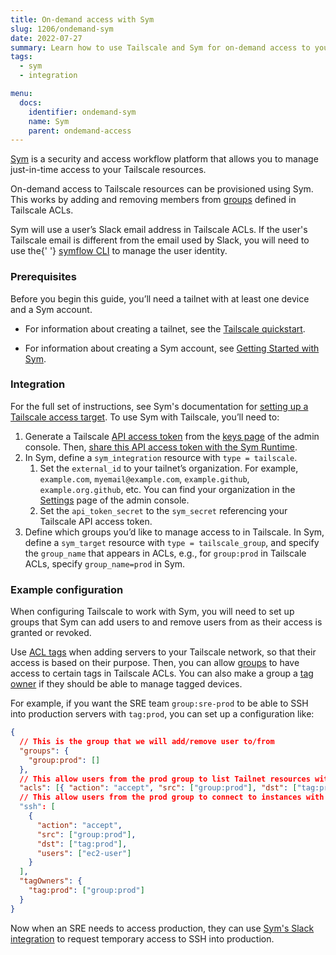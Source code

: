 ```yaml
---
title: On-demand access with Sym
slug: 1206/ondemand-sym
date: 2022-07-27
summary: Learn how to use Tailscale and Sym for on-demand access to your Tailscale network.
tags:
  - sym
  - integration

menu:
  docs:
    identifier: ondemand-sym
    name: Sym
    parent: ondemand-access
---
```


[Sym][sym] is a security and access workflow platform that allows you to manage just-in-time access to your Tailscale resources.

On-demand access to Tailscale resources can be provisioned using Sym. This works by adding and removing members from [groups][groups] defined in Tailscale ACLs.

<Note>
  Sym will use a user’s Slack email address in Tailscale ACLs. If the user's Tailscale email is
  different from the email used by Slack, you will need to use the{' '}
  <a href="https://docs.symops.com/docs/manage-users#update-identity">symflow CLI</a> to manage the
  user identity.
</Note>

### Prerequisites

Before you begin this guide, you’ll need a tailnet with at least one device and a Sym account.

- For information about creating a tailnet, see the [Tailscale quickstart][tailscale-quickstart].

- For information about creating a Sym account, see [Getting Started with Sym][sym-start].

### Integration

For the full set of instructions, see Sym's documentation for [setting up a Tailscale access target][sym-deploy]. To use Sym with Tailscale, you’ll need to:

1. Generate a Tailscale [API access token][access-token] from the [keys page][keys-page] of the admin console. Then, [share this API access token with the Sym Runtime][sym-secrets].
1. In Sym, define a `sym_integration` resource with `type = tailscale`.
   1. Set the `external_id` to your tailnet’s organization. For example, `example.com`, `myemail@example.com`, `example.github`,
      `example.org.github`, etc. You can find your organization in the [Settings][settings] page of the admin console.
   1. Set the `api_token_secret` to the `sym_secret` referencing your Tailscale API access token.
1. Define which groups you’d like to manage access to in Tailscale. In Sym, define a `sym_target`
   resource with `type = tailscale_group`, and specify the `group_name` that appears in ACLs, e.g., for
   `group:prod` in Tailscale ACLs, specify `group_name=prod` in Sym.

### Example configuration

When configuring Tailscale to work with Sym, you will need to set up groups that Sym can add users to and
remove users from as their access is granted or revoked.

Use [ACL tags][acl-tags] when adding servers to your Tailscale network, so that their access is based on their
purpose. Then, you can allow [groups][groups] to have access to certain tags in Tailscale ACLs. You can also make a
group a [tag owner][tag-owner] if they should be able to manage tagged devices.

For example, if you want the SRE team `group:sre-prod` to be able to SSH into production servers with `tag:prod`,
you can set up a configuration like:

```json
{
  // This is the group that we will add/remove user to/from
  "groups": {
    "group:prod": []
  },
  // This allow users from the prod group to list Tailnet resources with the "tag:prod".
  "acls": [{ "action": "accept", "src": ["group:prod"], "dst": ["tag:prod:*"] }],
  // This allow users from the prod group to connect to instances with the `tag:prod`
  "ssh": [
    {
      "action": "accept",
      "src": ["group:prod"],
      "dst": ["tag:prod"],
      "users": ["ec2-user"]
    }
  ],
  "tagOwners": {
    "tag:prod": ["group:prod"]
  }
}
```

Now when an SRE needs to access production, they can use [Sym's Slack integration][sym-overview] to request temporary access to SSH into production.

[acl-tags]: /kb/1068/acl-tags/
[admin-console]: https://login.tailscale.com/admin
[access-token]: /kb/1101/api/
[groups]: /kb/1018/acls/#groups
[keys-page]: https://login.tailscale.com/admin/settings/keys
[settings]: https://login.tailscale.com/admin/settings/
[sym-deploy]: https://docs.symops.com/docs/tailscale#add-tailscale-access-targets
[sym-overview]: https://docs.symops.com/docs/sym-overview
[sym-secrets]: https://docs.symops.com/docs/share-secrets-with-the-sym-runtime
[sym-start]: https://docs.symops.com/docs/getting-started
[sym]: https://symops.com/
[tag-owner]: /kb/1018/acls/#tag-owners
[tailscale-quickstart]: /kb/1017/install/
